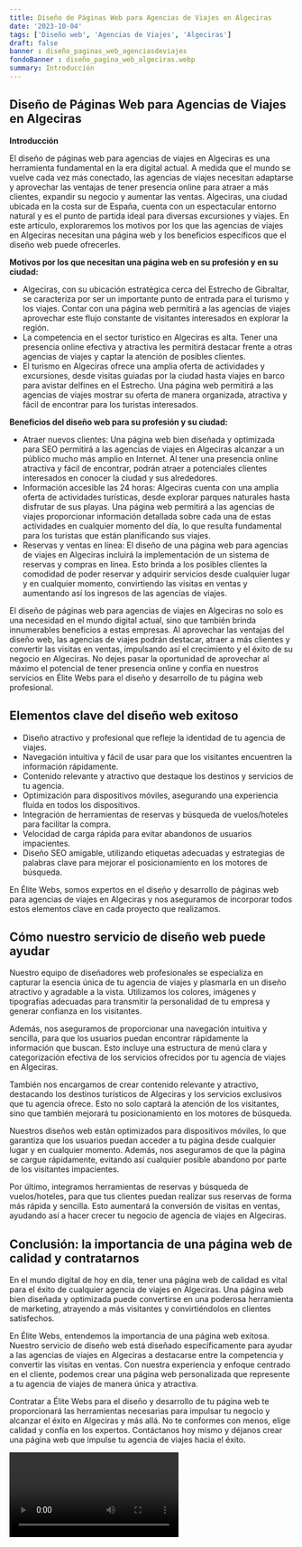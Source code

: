 ```yaml
---
title: Diseño de Páginas Web para Agencias de Viajes en Algeciras
date: '2023-10-04'
tags: ['Diseño web', 'Agencias de Viajes', 'Algeciras']
draft: false
banner : diseño_paginas_web_agenciasdeviajes
fondoBanner : diseño_pagina_web_algeciras.webp
summary: Introducción
---
```


## Diseño de Páginas Web para Agencias de Viajes en Algeciras

**Introducción**

El diseño de páginas web para agencias de viajes en Algeciras es una herramienta fundamental en la era digital actual. A medida que el mundo se vuelve cada vez más conectado, las agencias de viajes necesitan adaptarse y aprovechar las ventajas de tener presencia online para atraer a más clientes, expandir su negocio y aumentar las ventas. Algeciras, una ciudad ubicada en la costa sur de España, cuenta con un espectacular entorno natural y es el punto de partida ideal para diversas excursiones y viajes. En este artículo, exploraremos los motivos por los que las agencias de viajes en Algeciras necesitan una página web y los beneficios específicos que el diseño web puede ofrecerles.

**Motivos por los que necesitan una página web en su profesión y en su ciudad:**

- Algeciras, con su ubicación estratégica cerca del Estrecho de Gibraltar, se caracteriza por ser un importante punto de entrada para el turismo y los viajes. Contar con una página web permitirá a las agencias de viajes aprovechar este flujo constante de visitantes interesados en explorar la región.
- La competencia en el sector turístico en Algeciras es alta. Tener una presencia online efectiva y atractiva les permitirá destacar frente a otras agencias de viajes y captar la atención de posibles clientes.
- El turismo en Algeciras ofrece una amplia oferta de actividades y excursiones, desde visitas guiadas por la ciudad hasta viajes en barco para avistar delfines en el Estrecho. Una página web permitirá a las agencias de viajes mostrar su oferta de manera organizada, atractiva y fácil de encontrar para los turistas interesados.

**Beneficios del diseño web para su profesión y su ciudad:**

- Atraer nuevos clientes: Una página web bien diseñada y optimizada para SEO permitirá a las agencias de viajes en Algeciras alcanzar a un público mucho más amplio en Internet. Al tener una presencia online atractiva y fácil de encontrar, podrán atraer a potenciales clientes interesados en conocer la ciudad y sus alrededores.
- Información accesible las 24 horas: Algeciras cuenta con una amplia oferta de actividades turísticas, desde explorar parques naturales hasta disfrutar de sus playas. Una página web permitirá a las agencias de viajes proporcionar información detallada sobre cada una de estas actividades en cualquier momento del día, lo que resulta fundamental para los turistas que están planificando sus viajes.
- Reservas y ventas en línea: El diseño de una página web para agencias de viajes en Algeciras incluirá la implementación de un sistema de reservas y compras en línea. Esto brinda a los posibles clientes la comodidad de poder reservar y adquirir servicios desde cualquier lugar y en cualquier momento, convirtiendo las visitas en ventas y aumentando así los ingresos de las agencias de viajes.

El diseño de páginas web para agencias de viajes en Algeciras no solo es una necesidad en el mundo digital actual, sino que también brinda innumerables beneficios a estas empresas. Al aprovechar las ventajas del diseño web, las agencias de viajes podrán destacar, atraer a más clientes y convertir las visitas en ventas, impulsando así el crecimiento y el éxito de su negocio en Algeciras. No dejes pasar la oportunidad de aprovechar al máximo el potencial de tener presencia online y confía en nuestros servicios en Élite Webs para el diseño y desarrollo de tu página web profesional.

<GifSeo />

<Cta />

## Elementos clave del diseño web exitoso

- Diseño atractivo y profesional que refleje la identidad de tu agencia de viajes.
- Navegación intuitiva y fácil de usar para que los visitantes encuentren la información rápidamente.
- Contenido relevante y atractivo que destaque los destinos y servicios de tu agencia.
- Optimización para dispositivos móviles, asegurando una experiencia fluida en todos los dispositivos.
- Integración de herramientas de reservas y búsqueda de vuelos/hoteles para facilitar la compra.
- Velocidad de carga rápida para evitar abandonos de usuarios impacientes.
- Diseño SEO amigable, utilizando etiquetas adecuadas y estrategias de palabras clave para mejorar el posicionamiento en los motores de búsqueda.

En Élite Webs, somos expertos en el diseño y desarrollo de páginas web para agencias de viajes en Algeciras y nos aseguramos de incorporar todos estos elementos clave en cada proyecto que realizamos.

## Cómo nuestro servicio de diseño web puede ayudar

Nuestro equipo de diseñadores web profesionales se especializa en capturar la esencia única de tu agencia de viajes y plasmarla en un diseño atractivo y agradable a la vista. Utilizamos los colores, imágenes y tipografías adecuadas para transmitir la personalidad de tu empresa y generar confianza en los visitantes.

Además, nos aseguramos de proporcionar una navegación intuitiva y sencilla, para que los usuarios puedan encontrar rápidamente la información que buscan. Esto incluye una estructura de menú clara y categorización efectiva de los servicios ofrecidos por tu agencia de viajes en Algeciras.

También nos encargamos de crear contenido relevante y atractivo, destacando los destinos turísticos de Algeciras y los servicios exclusivos que tu agencia ofrece. Esto no solo captará la atención de los visitantes, sino que también mejorará tu posicionamiento en los motores de búsqueda.

Nuestros diseños web están optimizados para dispositivos móviles, lo que garantiza que los usuarios puedan acceder a tu página desde cualquier lugar y en cualquier momento. Además, nos aseguramos de que la página se cargue rápidamente, evitando así cualquier posible abandono por parte de los visitantes impacientes.

Por último, integramos herramientas de reservas y búsqueda de vuelos/hoteles, para que tus clientes puedan realizar sus reservas de forma más rápida y sencilla. Esto aumentará la conversión de visitas en ventas, ayudando así a hacer crecer tu negocio de agencia de viajes en Algeciras.

## Conclusión: la importancia de una página web de calidad y contratarnos 

En el mundo digital de hoy en día, tener una página web de calidad es vital para el éxito de cualquier agencia de viajes en Algeciras. Una página web bien diseñada y optimizada puede convertirse en una poderosa herramienta de marketing, atrayendo a más visitantes y convirtiéndolos en clientes satisfechos.

En Élite Webs, entendemos la importancia de una página web exitosa. Nuestro servicio de diseño web está diseñado específicamente para ayudar a las agencias de viajes en Algeciras a destacarse entre la competencia y convertir las visitas en ventas. Con nuestra experiencia y enfoque centrado en el cliente, podemos crear una página web personalizada que represente a tu agencia de viajes de manera única y atractiva.

Contratar a Élite Webs para el diseño y desarrollo de tu página web te proporcionará las herramientas necesarias para impulsar tu negocio y alcanzar el éxito en Algeciras y más allá. No te conformes con menos, elige calidad y confía en los expertos. Contáctanos hoy mismo y déjanos crear una página web que impulse tu agencia de viajes hacia el éxito.

<Video />

<CtaBot job='Agencias de Viajes' city='Algeciras'/>

<Gmaps query='Algeciras+españa+maps' />